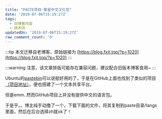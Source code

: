 ```yaml
---
title: "PASTE项目-繁星中文汉化包"
date: '2019-07-06T15:19:27Z'
tags:
  - 旧博客内容
  - 技术向
updatedOn: '2019-07-06T15:19:27Z'
raw_comment_count: '0'
---
```


:::tip
本文迁移自老博客，原始链接为 [https://blog.fxit.top/?p=1020](https://blog.fxit.top/?p=1020)
:::

:::warning
注意，该文章排版可能存在兼容问题，建议配合旧版本博客食用~
:::

Ubuntu的[pastebin](https://paste.ubuntu.com/)可以说挺好用的了，于是在GitHub上面也找到了类似的项目[（项目地址）](https://github.com/jordansamuel/PASTE?tdsourcetag=s_pctim_aiomsg)，便也搭建了一个文本共享平台。

但是emm..然而GitHub项目上并没有提供中文的语言包。

于是乎。。博主纯手动撸了一个，下载下面的文件，将其复制到paste目录/langs里面，然后在后台选择zh就ok了！

&nbsp;
